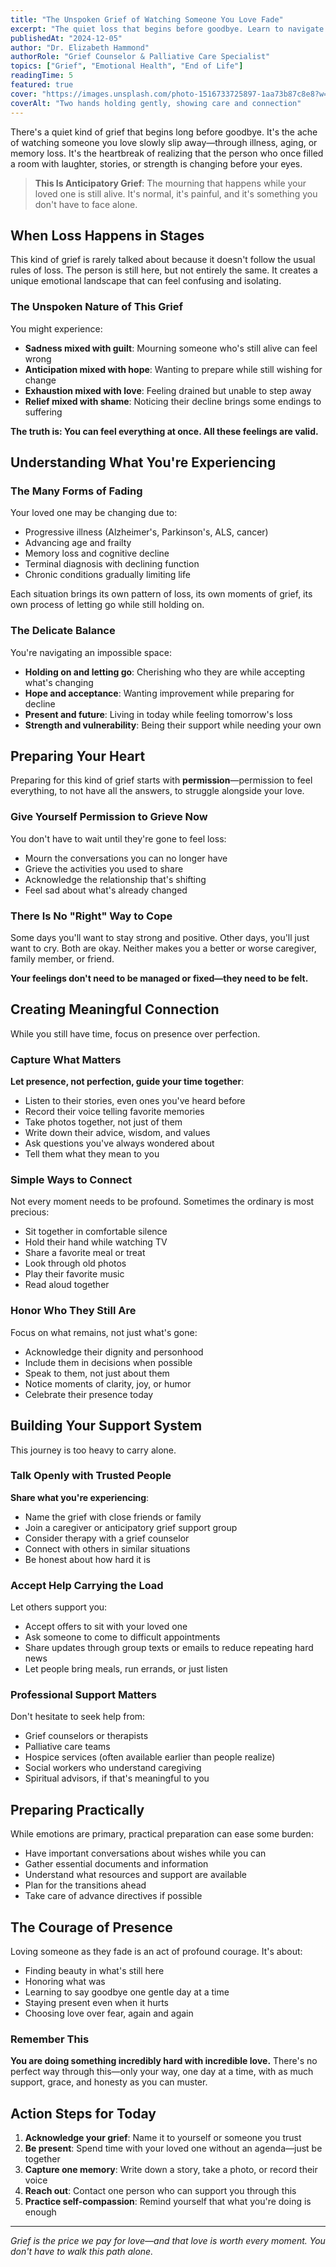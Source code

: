 ```yaml
---
title: "The Unspoken Grief of Watching Someone You Love Fade"
excerpt: "The quiet loss that begins before goodbye. Learn to navigate anticipatory grief with compassion for yourself and presence for your loved one."
publishedAt: "2024-12-05"
author: "Dr. Elizabeth Hammond"
authorRole: "Grief Counselor & Palliative Care Specialist"
topics: ["Grief", "Emotional Health", "End of Life"]
readingTime: 5
featured: true
cover: "https://images.unsplash.com/photo-1516733725897-1aa73b87c8e8?w=800&h=400&fit=crop"
coverAlt: "Two hands holding gently, showing care and connection"
---
```


There's a quiet kind of grief that begins long before goodbye. It's the ache of watching someone you love slowly slip away—through illness, aging, or memory loss. It's the heartbreak of realizing that the person who once filled a room with laughter, stories, or strength is changing before your eyes.

> **This Is Anticipatory Grief**: The mourning that happens while your loved one is still alive. It's normal, it's painful, and it's something you don't have to face alone.

<NewsletterInline source="grief_article" />

## When Loss Happens in Stages

This kind of grief is rarely talked about because it doesn't follow the usual rules of loss. The person is still here, but not entirely the same. It creates a unique emotional landscape that can feel confusing and isolating.

### The Unspoken Nature of This Grief

You might experience:
- **Sadness mixed with guilt**: Mourning someone who's still alive can feel wrong
- **Anticipation mixed with hope**: Wanting to prepare while still wishing for change
- **Exhaustion mixed with love**: Feeling drained but unable to step away
- **Relief mixed with shame**: Noticing their decline brings some endings to suffering

**The truth is: You can feel everything at once. All these feelings are valid.**

## Understanding What You're Experiencing

### The Many Forms of Fading

Your loved one may be changing due to:
- Progressive illness (Alzheimer's, Parkinson's, ALS, cancer)
- Advancing age and frailty
- Memory loss and cognitive decline
- Terminal diagnosis with declining function
- Chronic conditions gradually limiting life

Each situation brings its own pattern of loss, its own moments of grief, its own process of letting go while still holding on.

### The Delicate Balance

You're navigating an impossible space:
- **Holding on and letting go**: Cherishing who they are while accepting what's changing
- **Hope and acceptance**: Wanting improvement while preparing for decline
- **Present and future**: Living in today while feeling tomorrow's loss
- **Strength and vulnerability**: Being their support while needing your own

## Preparing Your Heart

Preparing for this kind of grief starts with **permission**—permission to feel everything, to not have all the answers, to struggle alongside your love.

### Give Yourself Permission to Grieve Now

You don't have to wait until they're gone to feel loss:
- Mourn the conversations you can no longer have
- Grieve the activities you used to share
- Acknowledge the relationship that's shifting
- Feel sad about what's already changed

### There Is No "Right" Way to Cope

Some days you'll want to stay strong and positive. Other days, you'll just want to cry. Both are okay. Neither makes you a better or worse caregiver, family member, or friend.

**Your feelings don't need to be managed or fixed—they need to be felt.**

## Creating Meaningful Connection

While you still have time, focus on presence over perfection.

### Capture What Matters

**Let presence, not perfection, guide your time together**:
- Listen to their stories, even ones you've heard before
- Record their voice telling favorite memories
- Take photos together, not just of them
- Write down their advice, wisdom, and values
- Ask questions you've always wondered about
- Tell them what they mean to you

### Simple Ways to Connect

Not every moment needs to be profound. Sometimes the ordinary is most precious:
- Sit together in comfortable silence
- Hold their hand while watching TV
- Share a favorite meal or treat
- Look through old photos
- Play their favorite music
- Read aloud together

### Honor Who They Still Are

Focus on what remains, not just what's gone:
- Acknowledge their dignity and personhood
- Include them in decisions when possible
- Speak to them, not just about them
- Notice moments of clarity, joy, or humor
- Celebrate their presence today

## Building Your Support System

This journey is too heavy to carry alone.

### Talk Openly with Trusted People

**Share what you're experiencing**:
- Name the grief with close friends or family
- Join a caregiver or anticipatory grief support group
- Consider therapy with a grief counselor
- Connect with others in similar situations
- Be honest about how hard it is

### Accept Help Carrying the Load

Let others support you:
- Accept offers to sit with your loved one
- Ask someone to come to difficult appointments
- Share updates through group texts or emails to reduce repeating hard news
- Let people bring meals, run errands, or just listen

### Professional Support Matters

Don't hesitate to seek help from:
- Grief counselors or therapists
- Palliative care teams
- Hospice services (often available earlier than people realize)
- Social workers who understand caregiving
- Spiritual advisors, if that's meaningful to you

## Preparing Practically

While emotions are primary, practical preparation can ease some burden:
- Have important conversations about wishes while you can
- Gather essential documents and information
- Understand what resources and support are available
- Plan for the transitions ahead
- Take care of advance directives if possible

## The Courage of Presence

Loving someone as they fade is an act of profound courage. It's about:
- Finding beauty in what's still here
- Honoring what was
- Learning to say goodbye one gentle day at a time
- Staying present even when it hurts
- Choosing love over fear, again and again

### Remember This

**You are doing something incredibly hard with incredible love.** There's no perfect way through this—only your way, one day at a time, with as much support, grace, and honesty as you can muster.

## Action Steps for Today

1. **Acknowledge your grief**: Name it to yourself or someone you trust
2. **Be present**: Spend time with your loved one without an agenda—just be together
3. **Capture one memory**: Write down a story, take a photo, or record their voice
4. **Reach out**: Contact one person who can support you through this
5. **Practice self-compassion**: Remind yourself that what you're doing is enough

---

*Grief is the price we pay for love—and that love is worth every moment. You don't have to walk this path alone.*
